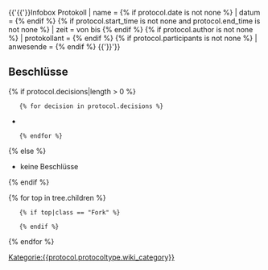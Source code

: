 {{'{{'}}Infobox Protokoll
| name = {{protocol.protocoltype.name}}
{% if protocol.date is not none %}
| datum = {{protocol.date|datify_long}}
{% endif %}
{% if protocol.start_time is not none and protocol.end_time is not none %}
| zeit = von {{protocol.start_time|timify}} bis {{protocol.end_time|timify}}
{% endif %}
{% if protocol.author is not none %}
| protokollant = {{protocol.author}}
{% endif %}
{% if protocol.participants is not none %}
| anwesende = {{protocol.participants}}
{% endif %}
{{'}}'}}

== Beschlüsse ==
{% if protocol.decisions|length > 0 %}
    {% for decision in protocol.decisions %}
* {{decision.content}}
    {% endfor %}
{% else %}
* keine Beschlüsse
{% endif %}

{% for top in tree.children %}
    {% if top|class == "Fork" %}
{{top.render(render_type=render_type, level=0, show_private=show_private, protocol=protocol)}}
    {% endif %}
{% endfor %}

[[Kategorie:{{protocol.protocoltype.wiki_category}}]]
